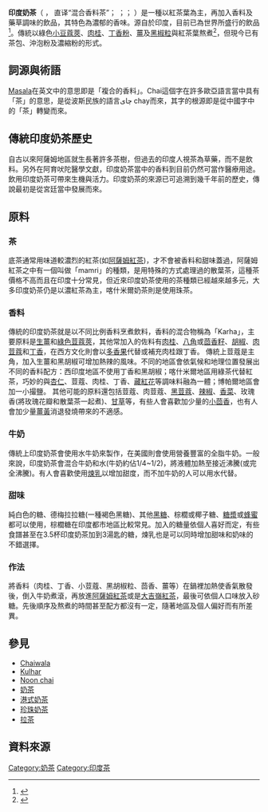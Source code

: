 {{expand|time=2015-04-06T15:12:20+00:00}}
{{Infobox prepared food
| name             = 印度奶茶
| image            = [[File:Masala_Chai.JPG|frameless]]
| caption          =一杯印度奶茶
| alternate_name   = 
| region= [[南亞|南亞]]
| creator          = 
| course           = 
| type             = [[調味茶|調味茶]]
| served           = 
| main_ingredient  = [[紅茶|紅茶]]、[[牛奶|牛奶]]、香料和[[甜料|甜料]]
| variations       = 
| calories         = 
| other            = 
}}
'''印度奶茶'''（ {{lang-hi|मसाला चाय}}， 直译“混合香料茶”； {{lang-ur|{{Nastaliq|مصالحہ چائے}}}}；{{lang-ne|मसलेदार चिया}}；{{lang-en|Masala chai}} ）是一種以紅茶葉為主，再加入香料及藥草調味的飲品，其特色為濃郁的香味。源自於印度，目前已為世界所盛行的飲品<ref name="茶也是藥">{{cite web |title=你可知道印度人的Masala Chai是茶也是藥？ - 明周文化 |url=https://www.mpweekly.com/culture/masala-chai-masala-tea-%e5%8d%b0%e5%ba%a6%e8%8c%b6-114012 |publisher=明周 |accessdate=2020-10-16 |archive-date=2020-09-26 |archive-url=https://web.archive.org/web/20200926062405/https://www.mpweekly.com/culture/masala-chai-masala-tea-%E5%8D%B0%E5%BA%A6%E8%8C%B6-114012 |dead-url=no }}</ref>。傳統以綠色[[小豆蔻|小豆蔻莢]]、[[肉桂|肉桂]]、[[丁香|丁香粉]]、[[薑|薑]]及[[黑椒|黑椒粒]]與紅茶葉熬煮<ref name="BBC">{{cite web |title=The ultimate masala tea |url=https://www.bbc.co.uk/food/recipes/theultimatemasalatea_86647 |publisher=BBC |accessdate=2020-10-16 |archive-date=2019-10-24 |archive-url=https://web.archive.org/web/20191024050652/https://www.bbc.co.uk/food/recipes/theultimatemasalatea_86647 |dead-url=no }}</ref>，但現今已有茶包、沖泡粉及濃縮粉的形式。

== 詞源與術語 ==
[[瑪撒拉|Masala]]在英文中的意思即是「複合的香料」。Chai這個字在許多歐亞語言當中具有「茶」的意思，是從波斯民族的語言چای chay而來，其字的根源即是從中國字中的「茶」轉變而來。

== 傳統印度奶茶歷史 ==
自古以來阿薩姆地區就生長著許多茶樹，但過去的印度人視茶為草藥，而不是飲料。另外在阿育吠陀醫學文獻，印度奶茶當中的香料到目前仍然可當作醫療用途。飲用印度奶茶可帶來生機與活力。印度奶茶的來源已可追溯到幾千年前的歷史，傳說最初是從宮廷當中發展而來。

== 原料 ==
=== 茶 ===
底茶通常用味道較濃烈的紅茶(如[[阿薩姆紅茶|阿薩姆紅茶]])，才不會被香料和甜味蓋過，阿薩姆紅茶之中有一個叫做「mamri」的種類，是用特殊的方式處理過的散葉茶，這種茶價格不高而且在印度十分常見，但近來印度奶茶使用的茶種類已經越來越多元，大多印度奶茶仍是以濃紅茶為主，喀什米爾奶茶則是使用珠茶。

=== 香料 ===
傳統的印度奶茶就是以不同比例香料烹煮飲料，香料的混合物稱為「Karha」，主要原料是[[生薑|生薑]]和[[小豆蔻|綠色荳蔻莢]]，其他常加入的佐料有[[肉桂|肉桂]]、[[八角|八角]]或[[孜然|茴香籽]]、[[胡椒|胡椒]]、[[肉豆蔻|肉荳蔻]]和[[丁香|丁香]]，在西方文化則會以[[多香果|多香果]]代替或補充肉桂跟丁香。
傳統上荳蔻是主角，加入生薑和黑胡椒可增加熱辣的風味。不同的地區會依氣候和地理位置發展出不同的香料配方：西印度地區不使用丁香和黑胡椒；喀什米爾地區用綠茶代替紅茶，巧妙的與[[杏仁|杏仁]]、荳蔻、肉桂、丁香、[[藏紅花|藏紅花]]等調味料融為一體；博帕爾地區會加一小撮鹽。
其他可能的原料還包括荳蔻、肉荳蔻、[[香豆蔻|黑荳蔻]]、[[辣椒|辣椒]]、[[香菜|香菜]]、玫瑰香(將玫瑰花瓣和散葉茶一起煮)、[[光果甘草|甘草]]等，有些人會喜歡加少量的[[茴香|小茴香]]，也有人會加少量[[薑黃|薑黃]]消退發燒帶來的不適感。

=== 牛奶 ===
傳統上印度奶茶會使用水牛奶來製作，在美國則會使用營養豐富的全脂牛奶。一般來說，印度奶茶會混合牛奶和水(牛奶約佔1/4~1/2)，將液體加熱至接近沸騰(或完全沸騰)。有人會喜歡使用[[煉乳|煉乳]]以增加甜度，而不加牛奶的人可以用水代替。

=== 甜味 ===
純白色的糖、德梅拉拉糖(一種褐色黑糖)、其他[[黑糖|黑糖]]、棕櫚或椰子糖、[[糖漿|糖漿]]或[[蜂蜜|蜂蜜]]都可以使用，棕櫚糖在印度都市地區比較常見。加入的糖量依個人喜好而定，有些食譜甚至在3.5杯印度奶茶加到3湯匙的糖，煉乳也是可以同時增加甜味和奶味的不錯選擇。

=== 作法 ===
將香料（肉桂、丁香、小荳蔻、黑胡椒粒、茴香、薑等）在鍋裡加熱使香氣散發後，倒入牛奶煮滾，再放進[[阿薩姆紅茶|阿薩姆紅茶]]或是[[大吉嶺紅茶|大吉嶺紅茶]]，最後可依個人口味放入砂糖。先後順序及熬煮的時間甚至配方都沒有一定，隨著地區及個人偏好而有所差異。

== 參見 ==
{{Portal box|印度|飲食}}
* [[Chaiwala|Chaiwala]]
* [[Kulhar|Kulhar]]
* [[Noon_chai|Noon chai]]
*[[奶茶|奶茶]]
*[[港式奶茶|港式奶茶]]
*[[珍珠奶茶|珍珠奶茶]]
*[[拉茶|拉茶]]

== 資料來源 ==
{{reflist|2}}

{{Commonscat|Chai}}
{{茶}}
[[Category:奶茶|Category:奶茶]]
[[Category:印度茶|Category:印度茶]]